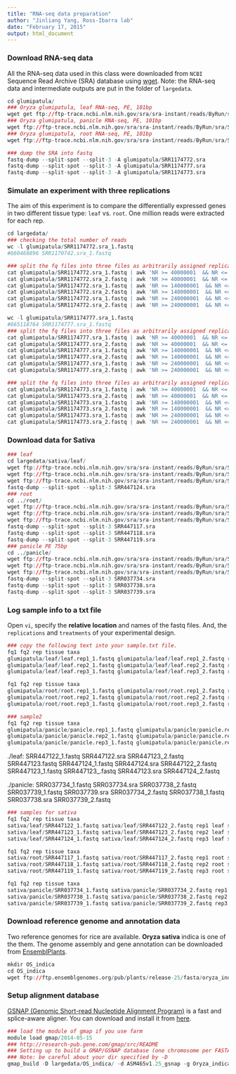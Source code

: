 ```yaml
---
title: "RNA-seq data preparation"
author: "Jinliang Yang, Ross-Ibarra lab"
date: "February 17, 2015"
output: html_document
---
```


### Download RNA-seq data

All the RNA-seq data used in this class were downloaded from `NCBI` Sequence Read Archive (SRA) database using [wget](http://www.gnu.org/software/wget/wget.html).
Note: the RNA-seq data and intermediate outputs are put in the folder of `largedata`.


```r
cd glumipatula/
### Oryza glumipatula, leaf RNA-seq, PE, 101bp
wget get ftp://ftp-trace.ncbi.nlm.nih.gov/sra/sra-instant/reads/ByRun/sra/SRR/SRR117/SRR1174772/SRR1174772.sra
### Oryza glumipatula, panicle RNA-seq, PE, 101bp
wget ftp://ftp-trace.ncbi.nlm.nih.gov/sra/sra-instant/reads/ByRun/sra/SRR/SRR117/SRR1174773/SRR1174773.sra
### Oryza glumipatula, root RNA-seq, PE, 101bp
wget ftp://ftp-trace.ncbi.nlm.nih.gov/sra/sra-instant/reads/ByRun/sra/SRR/SRR117/SRR1174777/SRR1174777.sra

### dump the SRA into fastq
fastq-dump --split-spot --split-3 -A glumipatula/SRR1174772.sra
fastq-dump --split-spot --split-3 -A glumipatula/SRR1174777.sra
fastq-dump --split-spot --split-3 -A glumipatula/SRR1174773.sra
```


### Simulate an experiment with three replications

The aim of this experiment is to compare the differentially expressed genes in two different tissue type: `leaf` vs. `root`. One million reads were extracted for each rep.

```r
cd largedata/
### checking the total number of reads
wc -l glumipatula/SRR1174772.sra_1.fastq 
#660468896 SRR1170742.sra_1.fastq

### split the fq files into three files as arbitrarily assigned replications
cat glumipatula/SRR1174772.sra_1.fastq | awk 'NR >= 40000001  && NR <= 120000000 { print }' > leaf/leaf.rep1_1.fastq
cat glumipatula/SRR1174772.sra_2.fastq | awk 'NR >= 40000001  && NR <= 120000000 { print }' > leaf/leaf.rep1_2.fastq
cat glumipatula/SRR1174772.sra_1.fastq | awk 'NR >= 140000001  && NR <= 220000000 { print }' > leaf/leaf.rep2_1.fastq
cat glumipatula/SRR1174772.sra_2.fastq | awk 'NR >= 140000001  && NR <= 220000000 { print }' > leaf/leaf.rep2_2.fastq
cat glumipatula/SRR1174772.sra_1.fastq | awk 'NR >= 240000001  && NR <= 320000000 { print }' > leaf/leaf.rep3_1.fastq
cat glumipatula/SRR1174772.sra_2.fastq | awk 'NR >= 240000001  && NR <= 320000000 { print }' > leaf/leaf.rep3_2.fastq

wc -l glumipatula/SRR1174777.sra_1.fastq 
#665118764 SRR1174777.sra_1.fastq
### split the fq files into three files as arbitrarily assigned replications
cat glumipatula/SRR1174777.sra_1.fastq | awk 'NR >= 40000001  && NR <= 120000000 { print }' > root/root.rep1_1.fastq
cat glumipatula/SRR1174777.sra_2.fastq | awk 'NR >= 40000001  && NR <= 120000000 { print }' > root/root.rep1_2.fastq
cat glumipatula/SRR1174777.sra_1.fastq | awk 'NR >= 140000001  && NR <= 220000000 { print }' > root/root.rep2_1.fastq
cat glumipatula/SRR1174777.sra_2.fastq | awk 'NR >= 140000001  && NR <= 220000000 { print }' > root/root.rep2_2.fastq
cat glumipatula/SRR1174777.sra_1.fastq | awk 'NR >= 240000001  && NR <= 320000000 { print }' > root/root.rep3_1.fastq
cat glumipatula/SRR1174777.sra_2.fastq | awk 'NR >= 240000001  && NR <= 320000000 { print }' > root/root.rep3_2.fastq

### split the fq files into three files as arbitrarily assigned replications
cat glumipatula/SRR1174773.sra_1.fastq | awk 'NR >= 40000001  && NR <= 120000000 { print }' > panicle/panicle.rep1_1.fastq
cat glumipatula/SRR1174773.sra_2.fastq | awk 'NR >= 40000001  && NR <= 120000000 { print }' > panicle/panicle.rep1_2.fastq
cat glumipatula/SRR1174773.sra_1.fastq | awk 'NR >= 140000001  && NR <= 220000000 { print }' > panicle/panicle.rep2_1.fastq
cat glumipatula/SRR1174773.sra_2.fastq | awk 'NR >= 140000001  && NR <= 220000000 { print }' > panicle/panicle.rep2_2.fastq
cat glumipatula/SRR1174773.sra_1.fastq | awk 'NR >= 240000001  && NR <= 320000000 { print }' > panicle/panicle.rep3_1.fastq
cat glumipatula/SRR1174773.sra_2.fastq | awk 'NR >= 240000001  && NR <= 320000000 { print }' > panicle/panicle.rep3_2.fastq


```

### Download data for Sativa
```r
### leaf
cd largedata/sativa/leaf/
wget ftp://ftp-trace.ncbi.nlm.nih.gov/sra/sra-instant/reads/ByRun/sra/SRR/SRR447/SRR447122/SRR447122.sra
wget ftp://ftp-trace.ncbi.nlm.nih.gov/sra/sra-instant/reads/ByRun/sra/SRR/SRR447/SRR447123/SRR447123.sra
wget ftp://ftp-trace.ncbi.nlm.nih.gov/sra/sra-instant/reads/ByRun/sra/SRR/SRR447/SRR447124/SRR447124.sra
fastq-dump --split-spot --split-3 SRR447124.sra
### root
cd ../root/
wget ftp://ftp-trace.ncbi.nlm.nih.gov/sra/sra-instant/reads/ByRun/sra/SRR/SRR447/SRR447117/SRR447117.sra
wget ftp://ftp-trace.ncbi.nlm.nih.gov/sra/sra-instant/reads/ByRun/sra/SRR/SRR447/SRR447118/SRR447118.sra
wget ftp://ftp-trace.ncbi.nlm.nih.gov/sra/sra-instant/reads/ByRun/sra/SRR/SRR447/SRR447119/SRR447119.sra
fastq-dump --split-spot --split-3 SRR447117.sra
fastq-dump --split-spot --split-3 SRR447118.sra
fastq-dump --split-spot --split-3 SRR447119.sra
### panicle PE 75bp
cd ../panicle/
wget ftp://ftp-trace.ncbi.nlm.nih.gov/sra/sra-instant/reads/ByRun/sra/SRR/SRR037/SRR037739/SRR037739.sra
wget ftp://ftp-trace.ncbi.nlm.nih.gov/sra/sra-instant/reads/ByRun/sra/SRR/SRR037/SRR037738/SRR037738.sra
wget ftp://ftp-trace.ncbi.nlm.nih.gov/sra/sra-instant/reads/ByRun/sra/SRR/SRR037/SRR037734/SRR037734.sra
fastq-dump --split-spot --split-3 SRR037734.sra
fastq-dump --split-spot --split-3 SRR037738.sra
fastq-dump --split-spot --split-3 SRR037739.sra
```




### Log sample info to a txt file

Open `vi`, specify the **relative location** and names of the fastq files.
And, the `replications` and `treatments` of your experimental design.

```r
### copy the following text into your sample.txt file.
fq1 fq2 rep tissue taxa
glumipatula/leaf/leaf.rep1_1.fastq glumipatula/leaf/leaf.rep1_2.fastq rep1 leaf glumipatula
glumipatula/leaf/leaf.rep2_1.fastq glumipatula/leaf/leaf.rep2_2.fastq rep2 leaf glumipatula
glumipatula/leaf/leaf.rep3_1.fastq glumipatula/leaf/leaf.rep3_2.fastq rep3 leaf glumipatula

fq1 fq2 rep tissue taxa
glumipatula/root/root.rep1_1.fastq glumipatula/root/root.rep1_2.fastq rep1 root glumipatula
glumipatula/root/root.rep2_1.fastq glumipatula/root/root.rep2_2.fastq rep2 root glumipatula
glumipatula/root/root.rep3_1.fastq glumipatula/root/root.rep3_2.fastq rep3 root glumipatula

```


```r
### sample2
fq1 fq2 rep tissue taxa
glumipatula/panicle/panicle.rep1_1.fastq glumipatula/panicle/panicle.rep1_2.fastq rep1 panicle glumipatula
glumipatula/panicle/panicle.rep2_1.fastq glumipatula/panicle/panicle.rep2_2.fastq rep2 panicle glumipatula
glumipatula/panicle/panicle.rep3_1.fastq glumipatula/panicle/panicle.rep3_2.fastq rep3 panicle glumipatula
```

./leaf:
SRR447122_1.fastq  SRR447122.sra      SRR447123_2.fastq  SRR447123.fastq  SRR447124_1.fastq  SRR447124.sra
SRR447122_2.fastq  SRR447123_1.fastq  SRR447123_.fastq   SRR447123.sra    SRR447124_2.fastq

./panicle:
SRR037734_1.fastq  SRR037734.sra      SRR037738_2.fastq  SRR037739_1.fastq  SRR037739.sra
SRR037734_2.fastq  SRR037738_1.fastq  SRR037738.sra      SRR037739_2.fastq

```r
### samples for sativa
fq1 fq2 rep tissue taxa
sativa/leaf/SRR447122_1.fastq sativa/leaf/SRR447122_2.fastq rep1 leaf sativa
sativa/leaf/SRR447123_1.fastq sativa/leaf/SRR447123_2.fastq rep2 leaf sativa
sativa/leaf/SRR447124_1.fastq sativa/leaf/SRR447124_2.fastq rep3 leaf sativa

fq1 fq2 rep tissue taxa
sativa/root/SRR447117_1.fastq sativa/root/SRR447117_2.fastq rep1 root sativa
sativa/root/SRR447118_1.fastq sativa/root/SRR447118_2.fastq rep2 root sativa
sativa/root/SRR447119_1.fastq sativa/root/SRR447119_2.fastq rep3 root sativa

fq1 fq2 rep tissue taxa
sativa/panicle/SRR037734_1.fastq sativa/panicle/SRR037734_2.fastq rep1 leaf sativa
sativa/panicle/SRR037738_1.fastq sativa/panicle/SRR037738_2.fastq rep2 leaf sativa
sativa/panicle/SRR037739_1.fastq sativa/panicle/SRR037739_2.fastq rep3 leaf sativa
```



### Download reference genome and annotation data

Two reference genomes for rice are available. __Oryza sativa__ indica is one of the them. The genome assembly and gene annotation can be downloaded from [EnsemblPlants](http://plants.ensembl.org/Oryza_indica/Info/Index).

```r
mkdir OS_indica
cd OS_indica
wget ftp://ftp.ensemblgenomes.org/pub/plants/release-25/fasta/oryza_indica/dna/Oryza_indica.ASM465v1.25.dna.chromosome.*.fa.gz
```


### Setup alignment database

[GSNAP (Genomic Short-read Nucleotide Alignment Program)](http://www.ncbi.nlm.nih.gov/pubmed/20147302) is a fast and splice-aware aligner. You can download and install it from [here](http://research-pub.gene.com/gmap/). 

```r
### load the module of gmap if you use farm
module load gmap/2014-05-15
### http://research-pub.gene.com/gmap/src/README
### Setting up to build a GMAP/GSNAP database (one chromosome per FASTA entry)
### Note: be careful about your dir specified by -D
gmap_build -D largedata/OS_indica/ -d ASM465v1.25_gsnap -g Oryza_indica.ASM465v1.25.dna.chromosome*fa.gz > gmapbuild.log  

```
